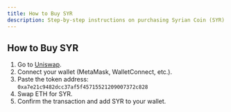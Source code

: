 ```yaml
---
title: How to Buy SYR
description: Step-by-step instructions on purchasing Syrian Coin (SYR).
---
```


## How to Buy SYR

1. Go to [Uniswap](https://app.uniswap.org/).
2. Connect your wallet (MetaMask, WalletConnect, etc.).
3. Paste the token address:  
   `0xa7e21c9482dcc37af5f45715521209007372c828`
4. Swap ETH for SYR.
5. Confirm the transaction and add SYR to your wallet.
